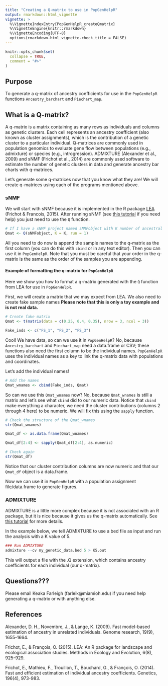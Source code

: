 ---
title: "Creating a Q-matrix to use in PopGenHelpR"
output: rmarkdown::html_vignette
vignette: >
  %\VignetteIndexEntry{PopGenHelpR_createQmatrix}
  %\VignetteEngine{knitr::rmarkdown}
  %\VignetteEncoding{UTF-8}
  options(rmarkdown.html_vignette.check_title = FALSE)
---

```{r, include = FALSE}
knitr::opts_chunk$set(
  collapse = TRUE,
  comment = "#>"
)
```
## Purpose

To generate a q-matrix of ancestry coefficients for use in the `PopGenHelpR` functions `Ancestry_barchart` and `Piechart_map`.

## What is a Q-matrix?

A q-matrix is a matrix containing as many rows as individuals and columns as genetic clusters. Each cell represents an ancestry coefficient (also known as cluster assignments), which is the contribution of a genetic cluster to a particular individual. Q-matrices are commonly used in population genomics to evaluate gene flow between populations (e.g., admixture) or species (e.g., introgression). ADMIXTURE (Alexander et al., 2009) and sNMF (Frichot et al., 2014) are commonly used software to estimate the number of genetic clusters in data and generate ancestry bar charts with q-matrices. 

Let's generate some q-matrices now that you know what they are! We will create q-matrices using each of the programs mentioned above. 

### sNMF

We will start with sNMF because it is implemented in the R package [LEA](https://bioconductor.org/packages/release/bioc/html/LEA.html) (Frichot & Francois, 2015). After running sNMF (see [this tutorial](https://bioconductor.org/packages/release/bioc/vignettes/LEA/inst/doc/LEA.pdf) if you need help) you just need to use the `Q` function. 

```{r sNMF, echo=TRUE, eval=FALSE}
# If I have a sNMF project named sNMFobject with K number of ancestral populations (genetic clusters), and my best run is run 1 (determined as the run with the lowets cross-entropy)
Qmat <- Q(sNMFobject, K = K, run = 1)
```

All you need to do now is append the sample names to the q-matrix as the first column (you can do this with `cbind` or in any text editor). Then you can use it in `PopGenHelpR`. Note that you must be careful that your order in the q-matrix is the same as the order of the samples you are appending. 

#### Example of formatting the q-matrix for `PopGenHelpR`

Here we show you how to format a q-matrix generated with the `Q` function from LEA for use in `PopGenHelpR`.

First, we will create a matrix that we may expect from LEA. We also need to create fake sample names **Please note that this is only a toy example and is not real data.**

```{r Qmat gen, echo=TRUE, eval=TRUE}
# Create fake matrix
Qmat <- t(matrix(data = c(0.25, 0.4, 0.35), nrow = 3, ncol = 3))

Fake_inds <- c("FS_1", "FS_2", "FS_3")
```

Cool! We have data, so can we use it in `PopGenHelpR`? No, because `Ancestry_barchart` and `Piechart_map` need a data.frame or CSV; these functions also need the first column to be the individual names. `PopGenHelpR` uses the individual names as a key to link the q-matrix data with populations and coordinates.

Let's add the individual names!

```{r Add inds, echo=TRUE, eval=TRUE}
# Add the names
Qmat_wnames <- cbind(Fake_inds, Qmat)
```

So can we use this `Qmat_wnames` now? No, because `Qmat_wnames` is still a matrix and let's see what `cbind` did to our numeric data. Notice that `cbind` make everything a character, we need the cluster contributions (columns 2 through 4 here) to be numeric. We will fix this using the `sapply` function.  

```{r Format qmat, echo=TRUE, eval=TRUE}
# Check the structure of the Qmat_wnames
str(Qmat_wnames)

Qmat_df <- as.data.frame(Qmat_wnames)

Qmat_df[2:4] <- sapply(Qmat_df[2:4], as.numeric)

# Check again
str(Qmat_df)
```


Notice that our cluster contribution columns are now numeric and that our `Qmat_df` object is a data.frame. 


Now we can use it in `PopGenHelpR` with a population assignment file/data.frame to generate figures. 


### ADMIXTURE

ADMIXTURE is a little more complex because it is not associated with an R package, but it is nice because it gives us the q-matrix automatically. See [this tutorial](https://speciationgenomics.github.io/ADMIXTURE/) for more details. 

In the example below, we tell ADMIXTURE to use a bed file as input and run the analysis with a K value of 5. 

```{r echo=TRUE, eval=FALSE}
### Run ADMIXTURE
admixture --cv my_genetic_data.bed 5 > K5.out
```

This will output a file with the .Q extension, which contains ancestry coefficients for each individual (our q-matrix). 

## Questions???

Please email Keaka Farleigh (farleik@miamioh.edu) if you need help generating a q-matrix or with anything else. 

## References 

Alexander, D. H., Novembre, J., & Lange, K. (2009). Fast model-based estimation of ancestry in unrelated individuals. Genome research, 19(9),     1655-1664. 

Frichot, E., & François, O. (2015). LEA: An R package for landscape and ecological association studies. Methods in Ecology and Evolution,        6(8), 925-929.

Frichot, E., Mathieu, F., Trouillon, T., Bouchard, G., & François, O. (2014). Fast and efficient estimation of individual ancestry               coefficients. Genetics, 196(4), 973-983.


